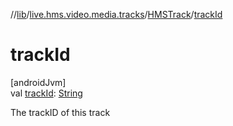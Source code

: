 //[lib](../../../index)/[live.hms.video.media.tracks](../index)/[HMSTrack](index)/[trackId](track-id)

# trackId

[androidJvm]\
val [trackId](track-id): [String](https://kotlinlang.org/api/latest/jvm/stdlib/kotlin/-string/index.html)

The trackID of this track
